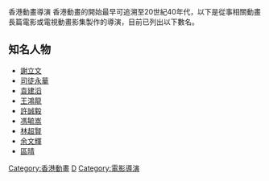 {{合併到|香港動畫}}
{{Inappropriate tone|time=2014-10-14T12:17:19+00:00}}
{{Unreferenced|time=2014-10-14T12:17:19+00:00}}
香港動畫導演
香港動畫的開始最早可追溯至20世紀40年代，以下是從事相關動畫長篇電影或電視動畫影集製作的導演，目前已列出以下數名。

==知名人物==
*[[謝立文|謝立文]]
*[[司徒永華|司徒永華]]
*[[袁建滔|袁建滔]]
*[[王鴻龍|王鴻龍]]
*[[許誠毅|許誠毅]]
*[[馮毓嵩|馮毓嵩]]
*[[林超賢|林超賢]]
*[[余文輝|余文輝]]
*[[區晴|區晴]]

[[Category:香港動畫|Category:香港動畫]]
[[Category:動畫相關人物|D]]
[[Category:電影導演|Category:電影導演]]